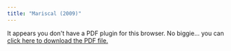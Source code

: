 ```yaml
---
title: "Mariscal (2009)"
---
```


```{=html}
<object data="mariscal_2009.pdf" type="application/pdf" width="100%" height="100%" style="min-height:100vh;">
    <p>It appears you don't have a PDF plugin for this browser.
    No biggie... you can <a href="mariscal_2009.pdf">click here to
    download the PDF file.</a></p>
</object>
```

